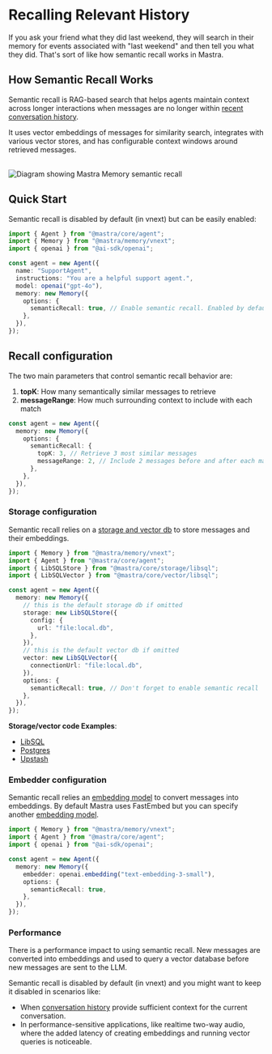 # Recalling Relevant History

If you ask your friend what they did last weekend, they will search in their memory for events associated with "last weekend" and then tell you what they did. That's sort of like how semantic recall works in Mastra.

## How Semantic Recall Works

Semantic recall is RAG-based search that helps agents maintain context across longer interactions when messages are no longer within [recent conversation history](./overview.mdx#conversation-history).

It uses vector embeddings of messages for similarity search, integrates with various vector stores, and has configurable context windows around retrieved messages.

<br />
<img
  src="/docs/semantic-recall.png"
  alt="Diagram showing Mastra Memory semantic recall"
  width={800}
/>

## Quick Start

Semantic recall is disabled by default (in vnext) but can be easily enabled:

```typescript {9}
import { Agent } from "@mastra/core/agent";
import { Memory } from "@mastra/memory/vnext";
import { openai } from "@ai-sdk/openai";

const agent = new Agent({
  name: "SupportAgent",
  instructions: "You are a helpful support agent.",
  model: openai("gpt-4o"),
  memory: new Memory({
    options: {
      semanticRecall: true, // Enable semantic recall. Enabled by default in @mastra/memory, disabled by default in @mastra/memory/vnext
    },
  }),
});
```

## Recall configuration

The two main parameters that control semantic recall behavior are:

1. **topK**: How many semantically similar messages to retrieve
2. **messageRange**: How much surrounding context to include with each match

```typescript {5-6}
const agent = new Agent({
  memory: new Memory({
    options: {
      semanticRecall: {
        topK: 3, // Retrieve 3 most similar messages
        messageRange: 2, // Include 2 messages before and after each match
      },
    },
  }),
});
```

### Storage configuration

Semantic recall relies on a [storage and vector db](/reference/memory/Memory#parameters) to store messages and their embeddings.

```ts {8-17}
import { Memory } from "@mastra/memory/vnext";
import { Agent } from "@mastra/core/agent";
import { LibSQLStore } from "@mastra/core/storage/libsql";
import { LibSQLVector } from "@mastra/core/vector/libsql";

const agent = new Agent({
  memory: new Memory({
    // this is the default storage db if omitted
    storage: new LibSQLStore({
      config: {
        url: "file:local.db",
      },
    }),
    // this is the default vector db if omitted
    vector: new LibSQLVector({
      connectionUrl: "file:local.db",
    }),
    options: {
      semanticRecall: true, // Don't forget to enable semantic recall
    },
  }),
});
```

**Storage/vector code Examples**:

- [LibSQL](/examples/memory/memory-with-libsql)
- [Postgres](/examples/memory/memory-with-pg)
- [Upstash](/examples/memory/memory-with-upstash)

### Embedder configuration

Semantic recall relies an [embedding model](/reference/memory/Memory#embedder) to convert messages into embeddings. By default Mastra uses FastEmbed but you can specify another [embedding model](https://sdk.vercel.ai/docs/ai-sdk-core/embeddings).

```ts {7}
import { Memory } from "@mastra/memory/vnext";
import { Agent } from "@mastra/core/agent";
import { openai } from "@ai-sdk/openai";

const agent = new Agent({
  memory: new Memory({
    embedder: openai.embedding("text-embedding-3-small"),
    options: {
      semanticRecall: true,
    },
  }),
});
```

### Performance

There is a performance impact to using semantic recall. New messages are converted into embeddings and used to query a vector database before new messages are sent to the LLM.

Semantic recall is disabled by default (in vnext) and you might want to keep it disabled in scenarios like:

- When [conversation history](./getting-started.mdx#conversation-history-last-messages) provide sufficient context for the current conversation.
- In performance-sensitive applications, like realtime two-way audio, where the added latency of creating embeddings and running vector queries is noticeable.
